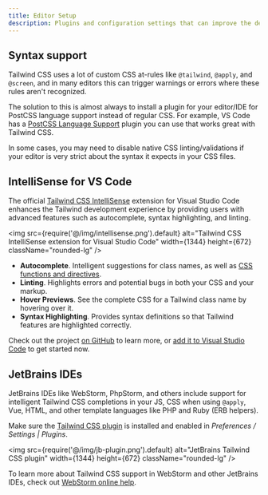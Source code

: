 ```yaml
---
title: Editor Setup
description: Plugins and configuration settings that can improve the developer experience when working with Tailwind CSS.
---
```


## Syntax support

Tailwind CSS uses a lot of custom CSS at-rules like `@tailwind`, `@apply`, and `@screen`, and in many editors this can trigger warnings or errors where these rules aren't recognized.

The solution to this is almost always to install a plugin for your editor/IDE for PostCSS language support instead of regular CSS. For example, VS Code has a [PostCSS Language Support](https://marketplace.visualstudio.com/items?itemName=csstools.postcss) plugin you can use that works great with Tailwind CSS.

In some cases, you may need to disable native CSS linting/validations if your editor is very strict about the syntax it expects in your CSS files.


## IntelliSense for VS Code

The official [Tailwind CSS IntelliSense](https://marketplace.visualstudio.com/items?itemName=bradlc.vscode-tailwindcss) extension for Visual Studio Code enhances the Tailwind development experience by providing users with advanced features such as autocomplete, syntax highlighting, and linting.

<img src={require('@/img/intellisense.png').default} alt="Tailwind CSS IntelliSense extension for Visual Studio Code" width={1344} height={672} className="rounded-lg" />

- **Autocomplete**. Intelligent suggestions for class names, as well as [CSS functions and directives](/docs/functions-and-directives).
- **Linting**. Highlights errors and potential bugs in both your CSS and your markup.
- **Hover Previews**. See the complete CSS for a Tailwind class name by hovering over it.
- **Syntax Highlighting**. Provides syntax definitions so that Tailwind features are highlighted correctly.

Check out the project [on GitHub](https://github.com/tailwindcss/intellisense) to learn more, or [add it to Visual Studio Code](vscode:extension/bradlc.vscode-tailwindcss) to get started now.

## JetBrains IDEs

JetBrains IDEs like WebStorm, PhpStorm, and others include support for intelligent Tailwind CSS completions in your JS, CSS when using `@apply`, Vue, HTML, and other template languages like PHP and Ruby (ERB helpers).

Make sure the [Tailwind CSS plugin](https://plugins.jetbrains.com/plugin/15321-tailwind-css) is installed and enabled in _Preferences / Settings | Plugins_.

<img src={require('@/img/jb-plugin.png').default} alt="JetBrains Tailwind CSS plugin" width={1344} height={672} className="rounded-lg" />

To learn more about Tailwind CSS support in WebStorm and other JetBrains IDEs, check out [WebStorm online help](https://www.jetbrains.com/help/webstorm/tailwind-css.html).
